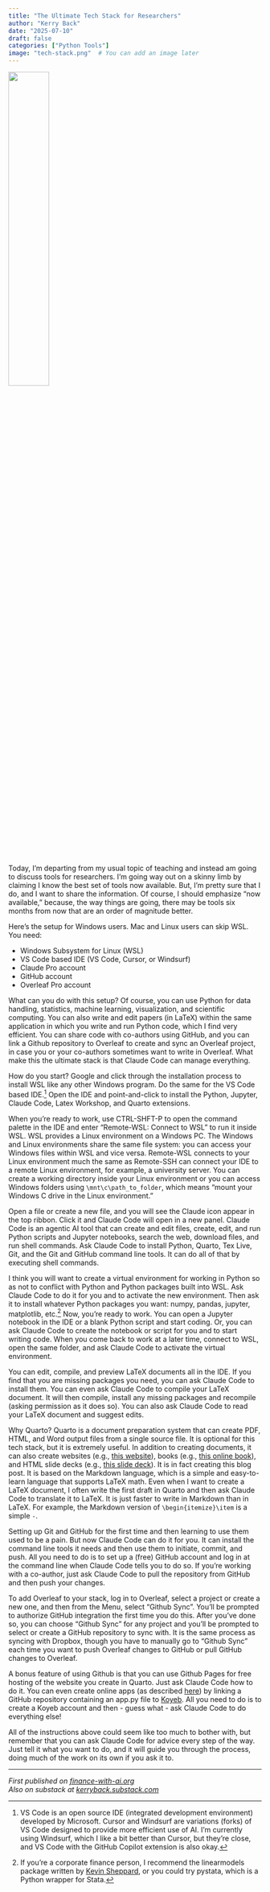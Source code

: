 ---
title: "The Ultimate Tech Stack for Researchers"
author: "Kerry Back"
date: "2025-07-10"
draft: false
categories: ["Python Tools"]
image: "tech-stack.png"  # You can add an image later
---

![](tech-stack.png){width=40% fig-align="center"}

Today, I'm departing from my usual topic of teaching and instead am going to discuss tools for researchers.  I'm going way out on a skinny limb by claiming I know the best set of tools now available.  But, I'm pretty sure that I do, and I want to share the information.  Of course, I should emphasize "now available," because, the way things are going, there may be tools six months from now that are an order of magnitude better.

Here's the setup for Windows users.  Mac and Linux users can skip WSL.  You need: 

- Windows Subsystem for Linux (WSL)
- VS Code based IDE (VS Code, Cursor, or Windsurf)
- Claude Pro account
- GitHub account
- Overleaf Pro account

What can you do with this setup?  Of course, you can use Python for data handling, statistics, machine learning, visualization, and scientific computing.  You can also write and edit papers (in LaTeX) within the same application in which you write and run Python code, which I find very efficient. You can share code with co-authors using GitHub, and you can link a Github repository to Overleaf to create and sync an Overleaf project, in case you or your co-authors sometimes want to write in Overleaf.  What make this the ultimate stack is that Claude Code can manage everything.

How do you start?  Google and click through the installation process to install WSL like any other Windows program.  Do the same for the VS Code based IDE.^[VS Code is an open source IDE (integrated development environment) developed by Microsoft.  Cursor and Windsurf are variations (forks) of VS Code designed to provide more efficient use of AI.  I'm currently using Windsurf, which I like a bit better than Cursor, but they're close, and VS Code with the GitHub Copilot extension is also okay.]  Open the IDE and point-and-click to install the Python, Jupyter, Claude Code, Latex Workshop, and Quarto extensions. 

When you're ready to work, use CTRL-SHFT-P to open the command palette in the IDE and enter "Remote-WSL: Connect to WSL" to run it inside WSL. WSL provides a Linux environment on a Windows PC.  The Windows and Linux environments share the same file system: you can access your Windows files within WSL and vice versa.  Remote-WSL connects to your Linux environment much the same as Remote-SSH can connect your IDE to a remote Linux environment, for example, a university server.  You can create a working directory inside your Linux environment or you can access Windows folders using `\mnt\c\path_to_folder`, which means "mount your Windows C drive in the Linux environment."  

Open a file or create a new file, and you will see the Claude icon appear in the top ribbon.  Click it and Claude Code will open in a new panel.  Claude Code is an agentic AI tool that can create and edit files, create, edit, and run Python scripts and Jupyter notebooks, search the web, download files, and run shell commands.  Ask Claude Code to install Python, Quarto, Tex Live, Git, and the Git and GitHub command line tools.  It can do all of that by executing shell commands.

I think you will want to create a virtual environment for working in Python so as not to conflict with Python and Python packages built into WSL.  Ask Claude Code to do it for you and to activate the new environment.  Then ask it to install whatever Python packages you want: numpy, pandas, jupyter, matplotlib, etc.^[If you're a corporate finance person, I recommend the linearmodels package written by [Kevin Sheppard](https://www.economics.ox.ac.uk/people/kevin-sheppard), or you could try pystata, which is a Python wrapper for Stata.]  Now, you're ready to work.  You can open a Jupyter notebook in the IDE or a blank Python script and start coding.  Or, you can ask Claude Code to create the notebook or script for you and to start writing code.  When you come back to work at a later time, connect to WSL, open the same folder, and ask Claude Code to activate the virtual environment.

You can edit, compile, and preview LaTeX documents all in the IDE.  If you find that you are missing packages you need, you can ask Claude Code to install them.  You can even ask Claude Code to compile your LaTeX document. 
 It will then compile, install any missing packages and recompile (asking permission as it does so).  You can also ask Claude Code to read your LaTeX document and suggest edits. 

Why Quarto?  Quarto is a document preparation system that can create PDF, HTML, and Word output files from a single source file.  It is optional for this tech stack, but it is extremely useful.  In addition to creating documents, it can also create websites (e.g., [this website](https://kerryback.com)), books (e.g., [this online book](https://book.derivative-securities.org)), and HTML slide decks (e.g., [this slide deck](https://busi721-901.kerryback.com/a01-fvs-pvs.html#/title-slide)).  It is in fact creating this blog post.  It is based on the Markdown language, which is a simple and easy-to-learn language that supports LaTeX math.  Even when I want to create a LaTeX document, I often write the first draft in Quarto and then ask Claude Code to translate it to LaTeX.  It is just faster to write in Markdown than in LaTeX.  For example, the Markdown version of `\begin{itemize}\item` is a simple `-`. 

Setting up Git and GitHub for the first time and then learning to use them used to be a pain.  But now Claude Code can do it for you.  It can install the command line tools it needs and then use them to initiate, commit, and push.  All you need to do is to set up a (free) GitHub account and log in at the command line when Claude Code tells you to do so. If you're working with a co-author, just ask Claude Code to pull the repository from GitHub and then push your changes. 

To add Overleaf to your stack, log in to Overleaf, select a project or create a new one, and then from the Menu, select "Github Sync".  You'll be prompted to authorize GitHub integration the first time you do this.  After you've done so, you can choose "Github Sync" for any project and you'll be prompted to select or create a GitHub repository to sync with.  It is the same process as syncing with Dropbox, though you have to manually go to "Github Sync" each time you want to push Overleaf changes to GitHub or pull GitHub changes to Overleaf.

A bonus feature of using Github is that you can use Github Pages for free hosting of the website you create in Quarto.  Just ask Claude Code how to do it.  You can even create online apps (as described [here](https://finance-with-ai.org/posts/07-apps/)) by linking a GitHub repository containing an app.py file to [Koyeb](https://koyeb.com).  All you need to do is to create a Koyeb account and then - guess what - ask Claude Code to do everything else!

All of the instructions above could seem like too much to bother with, but remember that you can ask Claude Code for advice every step of the way.  Just tell it what you want to do, and it will guide you through the process, doing much of the work on its own if you ask it to.

---

*First published on [finance-with-ai.org](https://finance-with-ai.org)* <br>
*Also on substack at [kerryback.substack.com](https://kerryback.substack.com)*